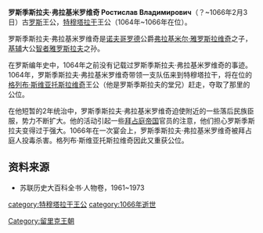 '''罗斯季斯拉夫·弗拉基米罗维奇 Ростислав Владимирович'''（？~1066年2月3日）古[[罗斯|罗斯]]王公，[[特穆塔拉干|特穆塔拉干]]王公（1064年~1066年在位）。

罗斯季斯拉夫·弗拉基米罗维奇是[[诺夫哥罗德|诺夫哥罗德]]公爵[[弗拉基米尔·雅罗斯拉维奇_(诺夫哥罗德)|弗拉基米尔·雅罗斯拉维奇]]之子，[[基辅|基辅]]大公[[雅罗斯拉夫_(智者)|智者雅罗斯拉夫]]之孙。

在罗斯编年史中，1064年之前没有记载过罗斯季斯拉夫·弗拉基米罗维奇的事迹。1064年，罗斯季斯拉夫·弗拉基米罗维奇带领一支队伍来到特穆塔拉干，将在位的[[格列布·斯维亚托斯拉维奇|格列布·斯维亚托斯拉维奇]]王公（他是罗斯季斯拉夫的堂兄）赶走，夺取了那里的公位。

在他短暂的2年统治中，罗斯季斯拉夫·弗拉基米罗维奇迫使附近的一些落后民族臣服，势力不断扩大。他的活动引起一些[[拜占庭帝国|拜占庭帝国]]官员的注意，他们担心罗斯季斯拉夫变得过于强大。1066年在一次宴会上，罗斯季斯拉夫·弗拉基米罗维奇被拜占庭人投毒杀害。格列布·斯维亚托斯拉维奇因此又重获公位。

==资料来源==

*苏联历史大百科全书·人物卷，1961~1973 

{{start box}}
{{s-before|[[格列布·斯维亚托斯拉维奇|格列布·斯维亚托斯拉维奇]]}}
{{s-title|[[特穆塔拉干统治者列表|特穆塔拉干王公]]|1064~1066}}
{{s-after|[[格列布·斯维亚托斯拉维奇|格列布·斯维亚托斯拉维奇]]}}
{{end box}}

[[category:特穆塔拉干王公|category:特穆塔拉干王公]]
[[category:1066年逝世|category:1066年逝世]]
[[Category:留里克王朝|Category:留里克王朝]]